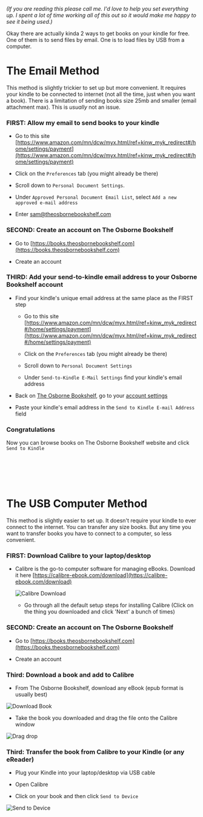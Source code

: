 _(If you are reading this please call me. I'd love to help you set everything up. I spent a lot of time working all of this out so it would make me happy to see it being used.)_

Okay there are actually kinda 2 ways to get books on your kindle for free. One of them is to send files by email. One is to load files by USB from a computer.

# The Email Method

This method is slightly trickier to set up but more convenient. It requires your kindle to be connected to internet (not all the time, just when you want a book). There is a limitation of sending books size 25mb and smaller (email attachment max). This is _usually_ not an issue.

### FIRST: Allow my email to send books to your kindle

- Go to this site [https://www.amazon.com/mn/dcw/myx.html/ref=kinw_myk_redirect#/home/settings/payment](https://www.amazon.com/mn/dcw/myx.html/ref=kinw_myk_redirect#/home/settings/payment)

- Click on the `Preferences` tab (you might already be there)

- Scroll down to `Personal Document Settings`.

- Under `Approved Personal Document Email List`, select `Add a new approved e-mail address`

- Enter sam@theosbornebookshelf.com

### SECOND: Create an account on The Osborne Bookshelf

- Go to [https://books.theosbornebookshelf.com](https://books.theosbornebookshelf.com)

- Create an account

### THIRD: Add your send-to-kindle email address to your Osborne Bookshelf account

- Find your kindle's unique email address at the same place as the FIRST step

  - Go to this site [https://www.amazon.com/mn/dcw/myx.html/ref=kinw_myk_redirect#/home/settings/payment](https://www.amazon.com/mn/dcw/myx.html/ref=kinw_myk_redirect#/home/settings/payment)

  - Click on the `Preferences` tab (you might already be there)

  - Scroll down to `Personal Document Settings`

  - Under `Send-to-Kindle E-Mail Settings` find your kindle's email address

- Back on [The Osborne Bookshelf](https://books.theosbornebookshelf.com/me), go to your [account settings](https://books.theosbornebookshelf.com/me)

- Paste your kindle's email address in the `Send to Kindle E-mail Address` field

### Congratulations

Now you can browse books on The Osborne Bookshelf website and click `Send to Kindle`

<br/><br/><br/><br/>

# The USB Computer Method

This method is slightly easier to set up. It doesn't require your kindle to ever connect to the internet. You can transfer any size books. But any time you want to transfer books you have to connect to a computer, so less convenient.

### FIRST: Download Calibre to your laptop/desktop

- Calibre is the go-to computer software for managing eBooks. Download it here [https://calibre-ebook.com/download](https://calibre-ebook.com/download)

  ![Calibre Download](/calibredownload.png)

  - Go through all the default setup steps for installing Calibre (Click on the thing you downloaded and click 'Next' a bunch of times)

### SECOND: Create an account on The Osborne Bookshelf

- Go to [https://books.theosbornebookshelf.com](https://books.theosbornebookshelf.com)

- Create an account

### Third: Download a book and add to Calibre

- From The Osborne Bookshelf, download any eBook (epub format is usually best)

![Download Book](/downloadbook.png)

- Take the book you downloaded and drag the file onto the Calibre window

![Drag drop](/dragdrop.png)

### Third: Transfer the book from Calibre to your Kindle (or any eReader)

- Plug your Kindle into your laptop/desktop via USB cable

- Open Calibre

- Click on your book and then click `Send to Device`

![Send to Device](/sendtodevice.png)